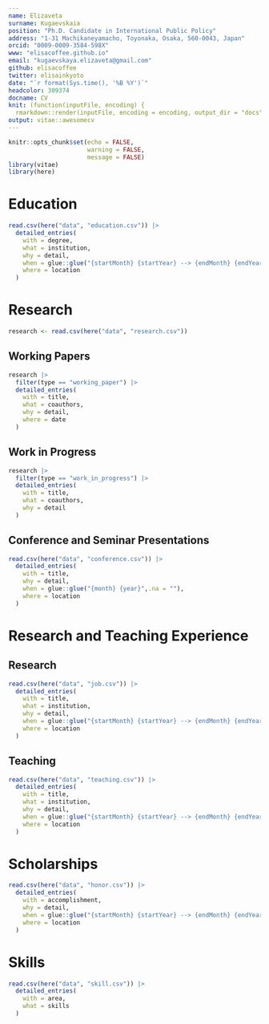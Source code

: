 ```yaml
---
name: Elizaveta
surname: Kugaevskaia
position: "Ph.D. Candidate in International Public Policy"
address: "1-31 Machikaneyamacho, Toyonaka, Osaka, 560-0043, Japan"
orcid: "0009-0009-3584-598X"
www: "elisacoffee.github.io"
email: "kugaevskaya.elizaveta@gmail.com"
github: elisacoffee
twitter: elisainkyoto
date: "`r format(Sys.time(), '%B %Y')`"
headcolor: 309374
docname: CV
knit: (function(inputFile, encoding) {
  rmarkdown::render(inputFile, encoding = encoding, output_dir = "docs") })
output: vitae::awesomecv
---
```


```r
knitr::opts_chunk$set(echo = FALSE,
                      warning = FALSE,
                      message = FALSE)
library(vitae)
library(here)
```


# Education

```r
read.csv(here("data", "education.csv")) |>
  detailed_entries(
    with = degree,
    what = institution,
    why = detail,
    when = glue::glue("{startMonth} {startYear} --> {endMonth} {endYear}",.na = ""),
    where = location
  )
```

# Research

```r
research <- read.csv(here("data", "research.csv"))
```

## Working Papers

```r
research |>
  filter(type == "working_paper") |>
  detailed_entries(
    with = title,
    what = coauthors,
    why = detail,
    where = date
  )
```

## Work in Progress

```r
research |>
  filter(type == "work_in_progress") |>
  detailed_entries(
    with = title,
    what = coauthors,
    why = detail
  )
```

## Conference and Seminar Presentations

```r
read.csv(here("data", "conference.csv")) |>
  detailed_entries(
    with = title,
    why = detail,
    when = glue::glue("{month} {year}",.na = ""),
    where = location
  )
```

# Research and Teaching Experience

## Research

```r
read.csv(here("data", "job.csv")) |>
  detailed_entries(
    with = title,
    what = institution,
    why = detail,
    when = glue::glue("{startMonth} {startYear} --> {endMonth} {endYear}",.na = ""),
    where = location
  )
```

## Teaching

```r
read.csv(here("data", "teaching.csv")) |>
  detailed_entries(
    with = title,
    what = institution,
    why = detail,
    when = glue::glue("{startMonth} {startYear} --> {endMonth} {endYear}",.na = ""),
    where = location
  )
```


# Scholarships

```r
read.csv(here("data", "honor.csv")) |>
  detailed_entries(
    with = accomplishment,
    why = detail,
    when = glue::glue("{startMonth} {startYear} --> {endMonth} {endYear}",.na = ""),
    where = location
  )
```



# Skills

```r
read.csv(here("data", "skill.csv")) |>
  detailed_entries(
    with = area,
    what = skills
  )
```